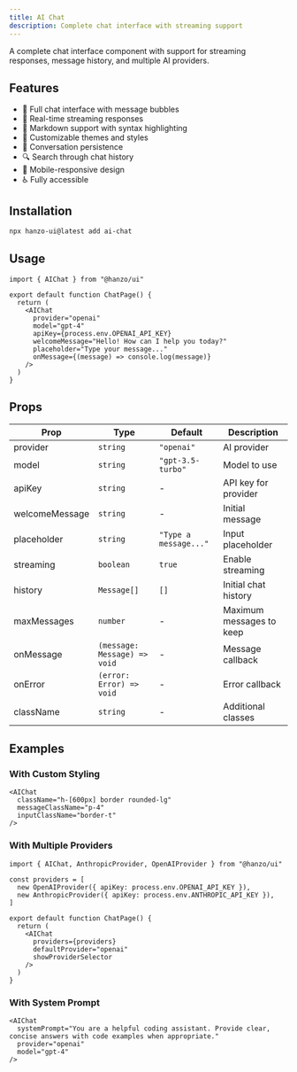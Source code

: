 ```yaml
---
title: AI Chat
description: Complete chat interface with streaming support
---
```


A complete chat interface component with support for streaming responses, message history, and multiple AI providers.

## Features

- 💬 Full chat interface with message bubbles
- 🔄 Real-time streaming responses
- 📝 Markdown support with syntax highlighting
- 🎨 Customizable themes and styles
- 💾 Conversation persistence
- 🔍 Search through chat history
- 📱 Mobile-responsive design
- ♿ Fully accessible

## Installation

```bash
npx hanzo-ui@latest add ai-chat
```

## Usage

```tsx
import { AIChat } from "@hanzo/ui"

export default function ChatPage() {
  return (
    <AIChat
      provider="openai"
      model="gpt-4"
      apiKey={process.env.OPENAI_API_KEY}
      welcomeMessage="Hello! How can I help you today?"
      placeholder="Type your message..."
      onMessage={(message) => console.log(message)}
    />
  )
}
```

## Props

| Prop           | Type                         | Default               | Description              |
| -------------- | ---------------------------- | --------------------- | ------------------------ |
| provider       | `string`                     | `"openai"`            | AI provider              |
| model          | `string`                     | `"gpt-3.5-turbo"`     | Model to use             |
| apiKey         | `string`                     | -                     | API key for provider     |
| welcomeMessage | `string`                     | -                     | Initial message          |
| placeholder    | `string`                     | `"Type a message..."` | Input placeholder        |
| streaming      | `boolean`                    | `true`                | Enable streaming         |
| history        | `Message[]`                  | `[]`                  | Initial chat history     |
| maxMessages    | `number`                     | -                     | Maximum messages to keep |
| onMessage      | `(message: Message) => void` | -                     | Message callback         |
| onError        | `(error: Error) => void`     | -                     | Error callback           |
| className      | `string`                     | -                     | Additional classes       |

## Examples

### With Custom Styling

```tsx
<AIChat
  className="h-[600px] border rounded-lg"
  messageClassName="p-4"
  inputClassName="border-t"
/>
```

### With Multiple Providers

```tsx
import { AIChat, AnthropicProvider, OpenAIProvider } from "@hanzo/ui"

const providers = [
  new OpenAIProvider({ apiKey: process.env.OPENAI_API_KEY }),
  new AnthropicProvider({ apiKey: process.env.ANTHROPIC_API_KEY }),
]

export default function ChatPage() {
  return (
    <AIChat
      providers={providers}
      defaultProvider="openai"
      showProviderSelector
    />
  )
}
```

### With System Prompt

```tsx
<AIChat
  systemPrompt="You are a helpful coding assistant. Provide clear, concise answers with code examples when appropriate."
  provider="openai"
  model="gpt-4"
/>
```
